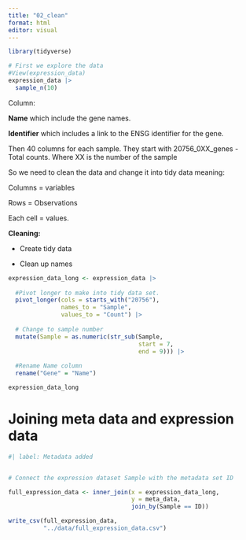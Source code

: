 ```yaml
---
title: "02_clean"
format: html
editor: visual
---
```


```r
library(tidyverse)
```

```r
# First we explore the data
#View(expression_data)
expression_data |> 
  sample_n(10)
```

Column:

**Name** which include the gene names.

**Identifier** which includes a link to the ENSG identifier for the gene.

Then 40 columns for each sample. They start with 20756_0XX_genes - Total counts. Where XX is the number of the sample

So we need to clean the data and change it into tidy data meaning:

Columns = variables

Rows = Observations

Each cell = values.

**Cleaning:**

-   Create tidy data

-   Clean up names

```r
expression_data_long <- expression_data |> 
  
  #Pivot longer to make into tidy data set.
  pivot_longer(cols = starts_with("20756"),
               names_to = "Sample",
               values_to = "Count") |>
  
  # Change to sample number
  mutate(Sample = as.numeric(str_sub(Sample, 
                                     start = 7, 
                                     end = 9))) |>  
  
  #Rename Name column 
  rename("Gene" = "Name")

expression_data_long
```

# Joining meta data and expression data

```r
#| label: Metadata added


# Connect the expression dataset Sample with the metadata set ID

full_expression_data <- inner_join(x = expression_data_long, 
                                   y = meta_data, 
                                   join_by(Sample == ID))

write_csv(full_expression_data, 
          "../data/full_expression_data.csv")

```
